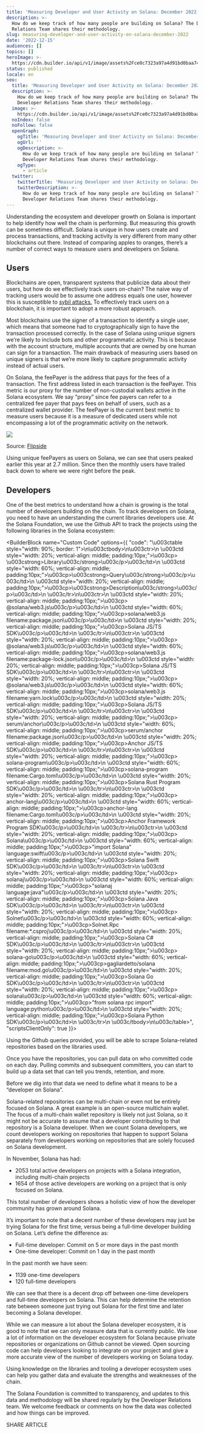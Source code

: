```yaml
---
title: 'Measuring Developer and User Activity on Solana: December 2022'
description: >-
  How do we keep track of how many people are building on Solana? The Developer
  Relations Team shares their methodology.
slug: measuring-developer-and-user-activity-on-solana-december-2022
date: '2022-12-15'
audiences: []
topics: []
heroImage: >-
  https://cdn.builder.io/api/v1/image/assets%2Fce0c7323a97a4d91bd0baa7490ec9139%2F18b83abba92849cda1c744a488cffa97
status: published
locale: en
seo:
  title: 'Measuring Developer and User Activity on Solana: December 2022'
  description: >-
    How do we keep track of how many people are building on Solana? The
    Developer Relations Team shares their methodology.
  image: >-
    https://cdn.builder.io/api/v1/image/assets%2Fce0c7323a97a4d91bd0baa7490ec9139%2F18b83abba92849cda1c744a488cffa97
  noIndex: false
  noFollow: false
  openGraph:
    ogTitle: 'Measuring Developer and User Activity on Solana: December 2022'
    ogUrl: ''
    ogDescription: >-
      How do we keep track of how many people are building on Solana? The
      Developer Relations Team shares their methodology.
    ogType:
      - article
  twitter:
    twitterTitle: 'Measuring Developer and User Activity on Solana: December 2022'
    twitterDescription: >-
      How do we keep track of how many people are building on Solana? The
      Developer Relations Team shares their methodology.
---
```


Understanding the ecosystem and developer growth on Solana is important to help identify how well the chain is performing. But measuring this growth can be sometimes difficult. Solana is unique in how users create and process transactions, and tracking activity is very different from many other blockchains out there. Instead of comparing apples to oranges, there’s a number of correct ways to measure users and developers on Solana.

## **Users**

Blockchains are open, transparent systems that publicize data about their users, but how do we effectively track users on-chain? The naive way of tracking users would be to assume one address equals one user, however this is susceptible to [sybil attacks.](https://academy.binance.com/en/articles/sybil-attacks-explained?ref=solana.ghost.io) To effectively track users on a blockchain, it is important to adopt a more robust approach.

Most blockchains use the signer of a transaction to identify a single user, which means that someone had to cryptographically sign to have the transaction processed correctly. In the case of Solana using unique signers we’re likely to include bots and other programmatic activity. This is because with the account structure, multiple accounts that are owned by one human can sign for a transaction. The main drawback of measuring users based on unique signers is that we’re more likely to capture programmatic activity instead of actual users.

On Solana, the feePayer is the address that pays for the fees of a transaction. The first address listed in each transaction is the feePayer. This metric is our proxy for the number of non-custodial wallets active in the Solana ecosystem. We say “proxy” since fee payers can refer to a centralized fee payer that pays fees on behalf of users, such as a centralized wallet provider. The feePayer is the current best metric to measure users because it is a measure of dedicated users while not encompassing a lot of the programmatic activity on the network.

![](/measuring-developer-and-user-activity-on-solana-december-2022/image-1.jpg)

Source: [Flipside](https://app.flipsidecrypto.com/dashboard/solana-foundation-key-metrics-4eCaQh?ref=solana.ghost.io)

Using unique feePayers as users on Solana, we can see that users peaked earlier this year at 2.7 million. Since then the monthly users have trailed back down to where we were right before the peak.

## **Developers**

One of the best metrics to understand how a chain is growing is the total number of developers building on the chain. To track developers on Solana, you need to have an understanding the current libraries developers use. At the Solana Foundation, we use the Github API to track the projects using the following libraries in the Solana ecosystem:

<BuilderBlock name="Custom Code" options={{
  "code": "\u003ctable style=\"width: 90%; border: 1\">\n\u003ctbody>\n\u003ctr>\n    \u003ctd style=\"width: 20%; vertical-align: middle; padding:10px;\">\u003cp> \u003cstrong>Library\u003c/strong>\u003c/p>\u003c/td>\n    \u003ctd style=\"width: 60%; vertical-align: middle; padding:10px;\">\u003cp>\u003cstrong>Query\u003c/strong>\u003c/p>\u003c/td>\n    \u003ctd style=\"width: 20%; vertical-align: middle; padding:10px;\">\u003cp>\u003cstrong>Description\u003c/strong>\u003c/p>\u003c/td>\n    \u003c/tr>\n\u003ctr>\n    \u003ctd style=\"width: 20%; vertical-align: middle; padding:10px;\">\u003cp> @solana/web3.js\u003c/p>\u003c/td>\n    \u003ctd style=\"width: 60%; vertical-align: middle; padding:10px;\">\u003cp>solana/web3.js filename:package.json\u003c/p>\u003c/td>\n    \u003ctd style=\"width: 20%; vertical-align: middle; padding:10px;\">\u003cp>Solana JS/TS SDK\u003c/p>\u003c/td>\n    \u003c/tr>\n\u003ctr>\n    \u003ctd style=\"width: 20%; vertical-align: middle; padding:10px;\">\u003cp> @solana/web3.js\u003c/p>\u003c/td>\n    \u003ctd style=\"width: 60%; vertical-align: middle; padding:10px;\">\u003cp>solana/web3.js filename:package-lock.json\u003c/p>\u003c/td>\n    \u003ctd style=\"width: 20%; vertical-align: middle; padding:10px;\">\u003cp>Solana JS/TS SDK\u003c/p>\u003c/td>\n    \u003c/tr>\n\u003ctr>\n    \u003ctd style=\"width: 20%; vertical-align: middle; padding:10px;\">\u003cp> @solana/web3.js\u003c/p>\u003c/td>\n    \u003ctd style=\"width: 60%; vertical-align: middle; padding:10px;\">\u003cp>solana/web3.js filename:yarn.lock\u003c/p>\u003c/td>\n    \u003ctd style=\"width: 20%; vertical-align: middle; padding:10px;\">\u003cp>Solana JS/TS SDK\u003c/p>\u003c/td>\n    \u003c/tr>\n\u003ctr>\n    \u003ctd style=\"width: 20%; vertical-align: middle; padding:10px;\">\u003cp> serum/anchor\u003c/p>\u003c/td>\n    \u003ctd style=\"width: 60%; vertical-align: middle; padding:10px;\">\u003cp>serum/anchor filename:package.json\u003c/p>\u003c/td>\n    \u003ctd style=\"width: 20%; vertical-align: middle; padding:10px;\">\u003cp>Anchor JS/TS SDK\u003c/p>\u003c/td>\n    \u003c/tr>\n\u003ctr>\n    \u003ctd style=\"width: 20%; vertical-align: middle; padding:10px;\">\u003cp> solana-program\u003c/p>\u003c/td>\n    \u003ctd style=\"width: 60%; vertical-align: middle; padding:10px;\">\u003cp>solana-program filename:Cargo.toml\u003c/p>\u003c/td>\n    \u003ctd style=\"width: 20%; vertical-align: middle; padding:10px;\">\u003cp>Solana Rust Program SDK\u003c/p>\u003c/td>\n    \u003c/tr>\n\u003ctr>\n    \u003ctd style=\"width: 20%; vertical-align: middle; padding:10px;\">\u003cp> anchor-lang\u003c/p>\u003c/td>\n    \u003ctd style=\"width: 60%; vertical-align: middle; padding:10px;\">\u003cp>anchor-lang filename:Cargo.toml\u003c/p>\u003c/td>\n    \u003ctd style=\"width: 20%; vertical-align: middle; padding:10px;\">\u003cp>Anchor Framework Program SDK\u003c/p>\u003c/td>\n    \u003c/tr>\n\u003ctr>\n    \u003ctd style=\"width: 20%; vertical-align: middle; padding:10px;\">\u003cp> Solana\u003c/p>\u003c/td>\n    \u003ctd style=\"width: 60%; vertical-align: middle; padding:10px;\">\u003cp>\"import Solana\" language:swift\u003c/p>\u003c/td>\n    \u003ctd style=\"width: 20%; vertical-align: middle; padding:10px;\">\u003cp>Solana Swift SDK\u003c/p>\u003c/td>\n    \u003c/tr>\n\u003ctr>\n    \u003ctd style=\"width: 20%; vertical-align: middle; padding:10px;\">\u003cp> solanaj\u003c/p>\u003c/td>\n    \u003ctd style=\"width: 60%; vertical-align: middle; padding:10px;\">\u003cp>\"solanaj language:java\"\u003c/p>\u003c/td>\n    \u003ctd style=\"width: 20%; vertical-align: middle; padding:10px;\">\u003cp>Solana Java SDK\u003c/p>\u003c/td>\n    \u003c/tr>\n\u003ctr>\n    \u003ctd style=\"width: 20%; vertical-align: middle; padding:10px;\">\u003cp> Solnet\u003c/p>\u003c/td>\n    \u003ctd style=\"width: 60%; vertical-align: middle; padding:10px;\">\u003cp>Solnet.Rpc filename:*.csproj\u003c/p>\u003c/td>\n    \u003ctd style=\"width: 20%; vertical-align: middle; padding:10px;\">\u003cp>Solana C# SDK\u003c/p>\u003c/td>\n    \u003c/tr>\n\u003ctr>\n    \u003ctd style=\"width: 20%; vertical-align: middle; padding:10px;\">\u003cp> solana-go\u003c/p>\u003c/td>\n    \u003ctd style=\"width: 60%; vertical-align: middle; padding:10px;\">\u003cp>gagliardetto/solana filename:mod.go\u003c/p>\u003c/td>\n    \u003ctd style=\"width: 20%; vertical-align: middle; padding:10px;\">\u003cp>Solana Go SDK\u003c/p>\u003c/td>\n    \u003c/tr>\n\u003ctr>\n    \u003ctd style=\"width: 20%; vertical-align: middle; padding:10px;\">\u003cp> solana\u003c/p>\u003c/td>\n    \u003ctd style=\"width: 60%; vertical-align: middle; padding:10px;\">\u003cp>\"from solana rpc import\" language:python\u003c/p>\u003c/td>\n    \u003ctd style=\"width: 20%; vertical-align: middle; padding:10px;\">\u003cp>Solana Python SDK\u003c/p>\u003c/td>\n    \u003c/tr>\n    \u003c/tbody>\n\u003c/table>",
  "scriptsClientOnly": true
}}>

</BuilderBlock>

Using the Github queries provided, you will be able to scrape Solana-related repositories based on the libraries used.

Once you have the repositories, you can pull data on who committed code on each day. Pulling commits and subsequent committers, you can start to build up a data set that can tell you trends, retention, and more.

Before we dig into that data we need to define what it means to be a “developer on Solana”.

Solana-related repositories can be multi-chain or even not be entirely focused on Solana. A great example is an open-source multichain wallet. The focus of a multi-chain wallet repository is likely not just Solana, so it might not be accurate to assume that a developer contributing to that repository is a Solana developer. When we count Solana developers, we count developers working on repositories that happen to support Solana separately from developers working on repositories that are solely focused on Solana development.

In November, Solana has had:

-   2053 total active developers on projects with a Solana integration, including multi-chain projects
-   1654 of those active developers are working on a project that is only focused on Solana.

This total number of developers shows a holistic view of how the developer community has grown around Solana.

It’s important to note that a decent number of these developers may just be trying Solana for the first time, versus being a full-time developer building on Solana. Let’s define the difference as:

-   Full-time developer: Commit on 5 or more days in the past month
-   One-time developer: Commit on 1 day in the past month

In the past month we have seen:

-   1139 one-time developers
-   120 full-time developers

We can see that there is a decent drop off between one-time developers and full-time developers on Solana. This can help determine the retention rate between someone just trying out Solana for the first time and later becoming a Solana developer.

While we can measure a lot about the Solana developer ecosystem, it is good to note that we can only measure data that is currently public. We lose a lot of information on the developer ecosystem for Solana because private repositories or organizations on Github cannot be viewed. Open sourcing code can help developers looking to integrate on your project and give a more accurate view of the number of developers working on Solana today.

Using knowledge on the libraries and tooling a developer ecosystem uses can help you gather data and evaluate the strengths and weaknesses of the chain.

The Solana Foundation is committed to transparency, and updates to this data and methodology will be shared regularly by the Developer Relations team. We welcome feedback or comments on how the data was collected and how things can be improved.

SHARE ARTICLE
